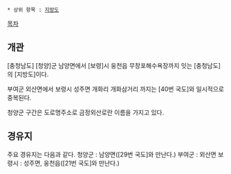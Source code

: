  * 상위 항목 : [[지방도]]

[[목차]]
== 개관 ==
[충청남도] [청양]군 남양면에서 [보령]시 웅천읍 무창포해수욕장까지 잇는 [충청남도]의 [지방도]이다.

부여군 외산면에서 보령시 성주면 개화리 개화삼거리 까지는 [40번 국도]와 일시적으로 중복된다.

청양군 구간은 도로명주소로 금정외산로란 이름을 가지고 있다.

== 경유지 ==
주요 경유지는 다음과 같다.
청양군 : 남양면([29번 국도]와 만난다.)
부여군 : 외산면
보령시 : 성주면, 웅천읍([21번 국도]와 만난다.)
